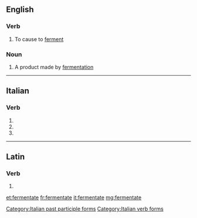 ==English==

===Verb===
{{en-verb|fermentat|ing}}

# {{context|obsolete|lang=en}} To cause to [[ferment]]

===Noun===
{{en-noun}}

# A product made by [[fermentation]]

----
==Italian==

===Verb===
{{head|it}}

# {{conjugation of|fermentare||2|p|pres|ind|lang=it}}
# {{conjugation of|fermentare||2|p|imp|lang=it}}
# {{feminine plural of|fermentato|lang=it}}

[[Category:Italian past participle forms]]
[[Category:Italian verb forms]]

----

==Latin==

===Verb===
{{la-verb-form|fermentāte}}

# {{conjugation of|fermentō||1|p|pres|act|imp|lang=la}}

[[et:fermentate]]
[[fr:fermentate]]
[[it:fermentate]]
[[mg:fermentate]]